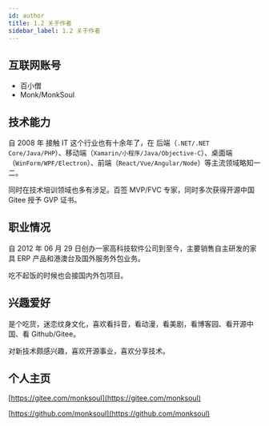 ```yaml
---
id: author
title: 1.2 关于作者
sidebar_label: 1.2 关于作者
---
```



## 互联网账号

- 百小僧
- Monk/MonkSoul

## 技术能力

自 2008 年 接触 IT 这个行业也有十余年了，在 后端（`.NET/.NET Core/Java/PHP`）、移动端（`Xamarin/小程序/Java/Objective-C`）、桌面端（`WinForm/WPF/Electron`）、前端（`React/Vue/Angular/Node`）等主流领域略知一二。

同时在技术培训领域也多有涉足。百签 MVP/FVC 专家，同时多次获得开源中国 Gitee 授予 GVP 证书。

## 职业情况

自 2012 年 06 月 29 日创办一家高科技软件公司到至今，主要销售自主研发的家具 ERP 产品和港澳台及国外服务外包业务。

吃不起饭的时候也会接国内外包项目。

## 兴趣爱好

是个吃货，迷恋纹身文化，喜欢看抖音，看动漫，看美剧，看博客园、看开源中国、看 Github/Gitee。

对新技术颇感兴趣，喜欢开源事业，喜欢分享技术。

## 个人主页

[https://gitee.com/monksoul](https://gitee.com/monksoul)

[https://github.com/monksoul](https://github.com/monksoul)
